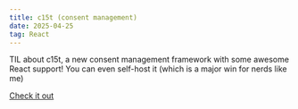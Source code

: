```yaml
---
title: c15t (consent management)
date: 2025-04-25
tag: React
---
```


TIL about c15t, a new consent management framework with some awesome React support! You can even self-host it (which is a major win for nerds like me)

[Check it out](https://c15t.com/docs/storing-consent/overview)
